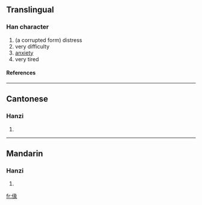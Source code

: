 ==Translingual==
===Han character===
{{Han char|rn=9|rad=人|as=09|sn=11|four=|canj=人女弓人 (OVNO)}}
# (a corrupted form) distress
# very difficulty
# [[anxiety]]
# very tired
====References====
{{Han ref|kx=0111.160|hdz=10198.090|uh=3470|ud=13424}}

----
==Cantonese==
===Hanzi===
{{yue-hanzi|jyut=|y=fui4}}
# {{defn|Cantonese}}

----
==Mandarin==
===Hanzi===
{{cmn-hanzi|pin=[[huì]] ([[hui4]])|wg=hui<sup>4</sup>}}
# {{defn|Mandarin}}

[[fr:㑰]]